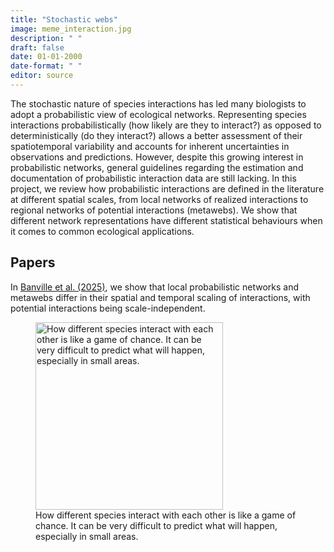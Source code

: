 ```yaml
---
title: "Stochastic webs"
image: meme_interaction.jpg
description: " " 
draft: false
date: 01-01-2000
date-format: " "
editor: source
---
```


The stochastic nature of species interactions has led many biologists to adopt a probabilistic view of ecological networks. Representing species interactions probabilistically (how likely are they to interact?) as opposed to deterministically (do they interact?) allows a better assessment of their spatiotemporal variability and accounts for inherent uncertainties in observations and predictions. However, despite this growing interest in probabilistic networks, general guidelines regarding the estimation and documentation of probabilistic interaction data are still lacking. In this project, we review how probabilistic interactions are defined in the literature at different spatial scales, from local networks of realized interactions to regional networks of potential interactions (metawebs). We show that different network representations have different statistical behaviours when it comes to common ecological applications. 

## Papers

In [Banville et al. (2025)](https://doi.org/10.1111/ele.70161), we show that local probabilistic networks and metawebs differ in their spatial and temporal scaling of interactions, with potential interactions being scale-independent. 

![How different species interact with each other is like a game of chance. It can be very difficult to predict what will happen, especially in small areas.](meme_interaction_complete.jpg){width=300}